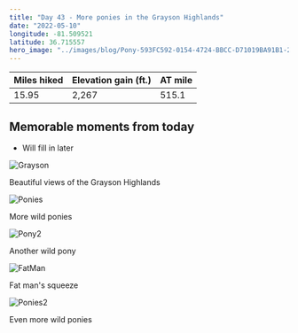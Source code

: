 ```yaml
---
title: "Day 43 - More ponies in the Grayson Highlands"
date: "2022-05-10"
longitude: -81.509521
latitude: 36.715557
hero_image: "../images/blog/Pony-593FC592-0154-4724-BBCC-D71019BA91B1-20220519180854.png"
---
```


| Miles hiked | Elevation gain (ft.) | AT mile |
| ----------- | -------------- | -------- |
| 15.95 | 2,267 | 515.1 |

## Memorable moments from today
- Will fill in later 

![Grayson](../images/blog/Grayson-593FC592-0154-4724-BBCC-D71019BA91B1-20220519181056.png)

<figcaption>Beautiful views of the Grayson Highlands</figcaption>

![Ponies](../images/blog/Ponies-593FC592-0154-4724-BBCC-D71019BA91B1-20220519181106.png)

<figcaption>More wild ponies</figcaption>

![Pony2](../images/blog/Pony2-593FC592-0154-4724-BBCC-D71019BA91B1-20220519181117.png)

<figcaption>Another wild pony</figcaption>

![FatMan](../images/blog/FatMan-593FC592-0154-4724-BBCC-D71019BA91B1-20220519181130.png)

<figcaption>Fat man's squeeze</figcaption>

![Ponies2](../images/blog/Ponies2-593FC592-0154-4724-BBCC-D71019BA91B1-20220519181140.png)

<figcaption>Even more wild ponies</figcaption>